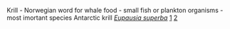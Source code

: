 Krill - Norwegian word for whale food - small fish or plankton organisms - most imortant species Antarctic krill ''[[Eupausia superba]]'' [http://www.wikipedia.org/wiki/Euphausia_superba] [http://www.ecoscope.com/krill]